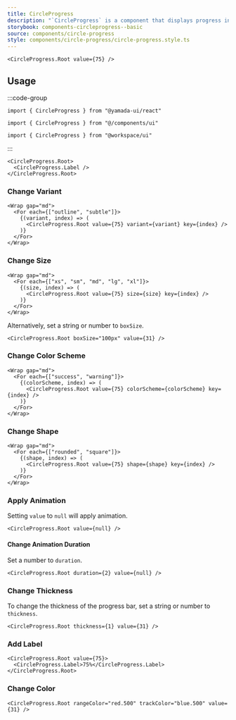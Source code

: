 ```yaml
---
title: CircleProgress
description: "`CircleProgress` is a component that displays progress in a circular progress bar."
storybook: components-circleprogress--basic
source: components/circle-progress
style: components/circle-progress/circle-progress.style.ts
---
```


```tsx preview
<CircleProgress.Root value={75} />
```

## Usage

:::code-group

```tsx [package]
import { CircleProgress } from "@yamada-ui/react"
```

```tsx [alias]
import { CircleProgress } from "@/components/ui"
```

```tsx [monorepo]
import { CircleProgress } from "@workspace/ui"
```

:::

```tsx
<CircleProgress.Root>
  <CircleProgress.Label />
</CircleProgress.Root>
```

### Change Variant

```tsx preview
<Wrap gap="md">
  <For each={["outline", "subtle"]}>
    {(variant, index) => (
      <CircleProgress.Root value={75} variant={variant} key={index} />
    )}
  </For>
</Wrap>
```

### Change Size

```tsx preview
<Wrap gap="md">
  <For each={["xs", "sm", "md", "lg", "xl"]}>
    {(size, index) => (
      <CircleProgress.Root value={75} size={size} key={index} />
    )}
  </For>
</Wrap>
```

Alternatively, set a string or number to `boxSize`.

```tsx preview
<CircleProgress.Root boxSize="100px" value={31} />
```

### Change Color Scheme

```tsx preview
<Wrap gap="md">
  <For each={["success", "warning"]}>
    {(colorScheme, index) => (
      <CircleProgress.Root value={75} colorScheme={colorScheme} key={index} />
    )}
  </For>
</Wrap>
```

### Change Shape

```tsx preview
<Wrap gap="md">
  <For each={["rounded", "square"]}>
    {(shape, index) => (
      <CircleProgress.Root value={75} shape={shape} key={index} />
    )}
  </For>
</Wrap>
```

### Apply Animation

Setting `value` to `null` will apply animation.

```tsx preview
<CircleProgress.Root value={null} />
```

#### Change Animation Duration

Set a number to `duration`.

```tsx preview
<CircleProgress.Root duration={2} value={null} />
```

### Change Thickness

To change the thickness of the progress bar, set a string or number to `thickness`.

```tsx preview
<CircleProgress.Root thickness={1} value={31} />
```

### Add Label

```tsx preview
<CircleProgress.Root value={75}>
  <CircleProgress.Label>75%</CircleProgress.Label>
</CircleProgress.Root>
```

### Change Color

```tsx preview
<CircleProgress.Root rangeColor="red.500" trackColor="blue.500" value={31} />
```
